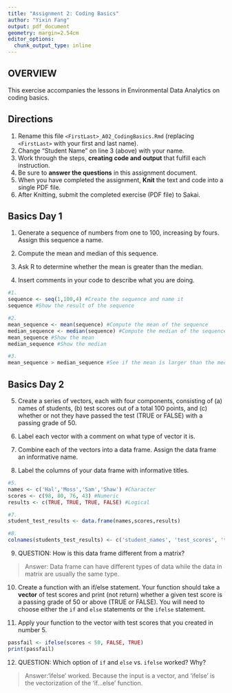 ```yaml
---
title: "Assignment 2: Coding Basics"
author: "Yixin Fang"
output: pdf_document
geometry: margin=2.54cm
editor_options: 
  chunk_output_type: inline
---
```


## OVERVIEW

This exercise accompanies the lessons in Environmental Data Analytics on coding basics.

## Directions

1.  Rename this file `<FirstLast>_A02_CodingBasics.Rmd` (replacing `<FirstLast>` with your first and last name).
2.  Change "Student Name" on line 3 (above) with your name.
3.  Work through the steps, **creating code and output** that fulfill each instruction.
4.  Be sure to **answer the questions** in this assignment document.
5.  When you have completed the assignment, **Knit** the text and code into a single PDF file.
6.  After Knitting, submit the completed exercise (PDF file) to Sakai.

## Basics Day 1

1.  Generate a sequence of numbers from one to 100, increasing by fours. Assign this sequence a name.

2.  Compute the mean and median of this sequence.

3.  Ask R to determine whether the mean is greater than the median.

4.  Insert comments in your code to describe what you are doing.

```r
#1. 
sequence <- seq(1,100,4) #Create the sequence and name it 
sequence #Show the result of the sequence 

#2. 
mean_sequence <- mean(sequence) #Compute the mean of the sequence
median_sequence <- median(sequence) #Compute the median of the sequence
mean_sequence #Show the mean
median_sequence #Show the median

#3. 
mean_sequence > median_sequence #See if the mean is larger than the median. The answer is FALSE

```

## Basics Day 2

5.  Create a series of vectors, each with four components, consisting of (a) names of students, (b) test scores out of a total 100 points, and (c) whether or not they have passed the test (TRUE or FALSE) with a passing grade of 50.

6.  Label each vector with a comment on what type of vector it is.

7.  Combine each of the vectors into a data frame. Assign the data frame an informative name.

8.  Label the columns of your data frame with informative titles.

```r
#5.
names <- c('Hal','Moss','Sam','Shaw') #Character
scores <- c(98, 80, 76, 43) #Numeric
results <- c(TRUE, TRUE, TRUE, FALSE) #Logical

#7. 
student_test_results <- data.frame(names,scores,results)

#8.
colnames(students_test_results) <- c('student_names', 'test_scores', 'test_results')

```

9.  QUESTION: How is this data frame different from a matrix?

> Answer: Data frame can have different types of data while the data in matrix are usually the same type.

10. Create a function with an if/else statement. Your function should take a **vector** of test scores and print (not return) whether a given test score is a passing grade of 50 or above (TRUE or FALSE). You will need to choose either the `if` and `else` statements or the `ifelse` statement. 

11. Apply your function to the vector with test scores that you created in number 5.

```r
passfail <- ifelse(scores < 50, FALSE, TRUE)
print(passfail)

```

12. QUESTION: Which option of `if` and `else` vs. `ifelse` worked? Why?

> Answer:'ifelse' worked. Because the input is a vector, and 'ifelse' is the vectorization of the 'if...else' function. 
